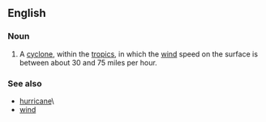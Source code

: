 ==English==

===Noun===
{{en-noun|sg=[[tropical]] [[storm]]}}

# A [[cyclone]], within the [[tropics]], in which the [[wind]] speed on the surface is between about 30 and 75 miles per hour.

===See also===
*[[hurricane]]\
*[[wind]]